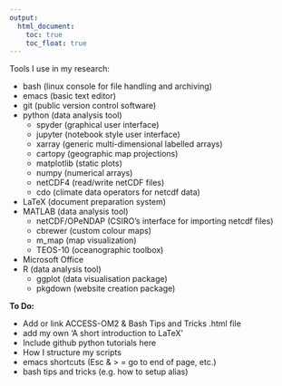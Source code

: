 ```yaml
---
output:
  html_document: 
    toc: true
    toc_float: true
---
```


<link rel="stylesheet" href="styles.css" type="text/css">

Tools I use in my research:

* bash (linux console for file handling and archiving)
* emacs (basic text editor)
* git (public version control software)
* python (data analysis tool)
    + spyder (graphical user interface)
    + jupyter (notebook style user interface)
    + xarray (generic multi-dimensional labelled arrays)
    + cartopy (geographic map projections)
    + matplotlib (static plots)
    + numpy (numerical arrays)
    + netCDF4 (read/write netCDF files)
    + cdo (climate data operators for netcdf data)
* LaTeX (document preparation system)
* MATLAB (data analysis tool)
    + netCDF/OPeNDAP (CSIRO's interface for importing netcdf files)
    + cbrewer (custom colour maps)
    + m_map (map visualization)
    + TEOS-10 (oceanographic toolbox)
* Microsoft Office 
* R (data analysis tool)
    + ggplot (data visualisation package)
    + pkgdown (website creation package)


__To Do:__

- Add or link ACCESS-OM2 & Bash Tips and Tricks .html file
- add my own 'A short introduction to LaTeX' 
- Include github python tutorials here
- How I structure my scripts
- emacs shortcuts (Esc & > = go to end of page, etc.)
- bash tips and tricks (e.g. how to setup alias)